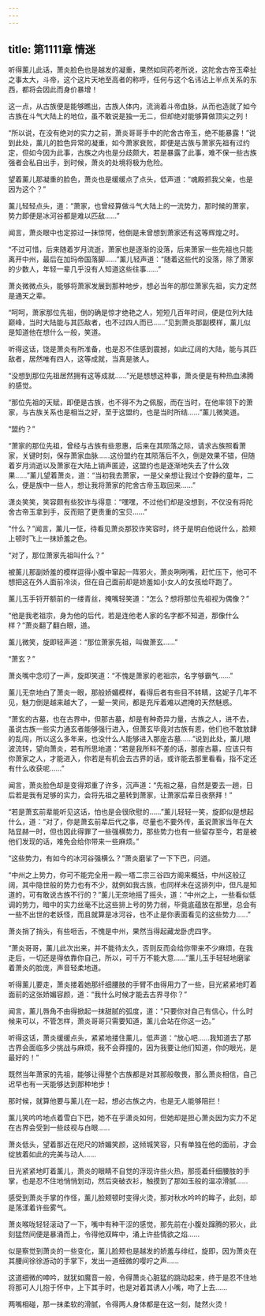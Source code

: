 ```yaml
---
---
---
```

title: 第1111章 情迷
---



听得薰儿此话，萧炎脸色也是越发的凝重，果然如同药老所说，这陀舍古帝玉牵扯之事太大，斗帝，这个这片天地至高者的称呼，任何与这个名讳沾上半点关系的东西，都将会因此而身价暴增！

这一点，从古族便是能够瞧出，古族人体内，流淌着斗帝血脉，从而也造就了如今古族在斗气大陆上的地位，虽不敢说是独一无二，但却绝对能够算做顶尖之列！

“所以说，在没有绝对的实力之前，萧炎哥哥手中的陀舍古帝玉，绝不能暴露！”说到此处，薰儿的脸色异常的凝重，如今萧家衰败，即便是古族与萧家先祖有过约定，但如今因为此事，古族之内也是分歧颇大，若是暴露了此事，难不保一些古族强者会私自出手，到时候，萧炎的处境将极为危险。

望着薰儿那凝重的脸色，萧炎也是缓缓点了点头，低声道：“魂殿抓我父亲，也是因为这个？”

薰儿轻轻点头，道：“萧家，也曾经算做斗气大陆上的一流势力，那时候的萧家，势力即便是冰河谷都是难以匹敌……”

闻言，萧炎眼中也定掠过一抹惊愕，他倒是未曾想到萧家还有这等辉煌之时。

“不过可惜，后来随着岁月流逝，萧家也是逐渐的没落，后来萧家一些先祖也只能离开中州，最后在加玛帝国落脚……”薰儿轻声道：“随着这些代的没落，除了萧家的少数人，年轻一辈几乎没有人知道这些往事……”

萧炎微微点头，能够将萧家发展到那种地步，想必当年的那位萧家先祖，实力定然是通天之辈。

“呵呵，萧家那位先祖，倒的确是惊才绝艳之人，短短几百年时间，便是位列大陆巅峰，当时大陆能与其匹敌者，也不过四人而已……”见到萧炎那副模样，薰儿似是知道他在想什么一般，笑道。

听得这话，饶是萧炎有所准备，也是忍不住感到震撼，如此辽阔的大陆，能与其匹敌者，居然唯有四人，这等成就，当真是骇人。

“没想到那位先祖居然拥有这等成就……”光是想想这种事，萧炎便是有种热血沸腾的感觉。

“那位先祖的天赋，即便是古族，也不得不为之佩服，而在当时，在他率领下的萧家，与古族关系也是相当之好，至于这盟约，也是当时所结……”薰儿微笑道。

“盟约？”

“萧家的那位先祖，曾经与古族有些恩惠，后来在其陨落之际，请求古族照看萧家，关键时刻，保存萧家血脉……这份盟约在其陨落后不久，倒是效果不错，但随着岁月消逝以及萧家在大陆上销声匿迹，这盟约也是逐渐地失去了什么效果……”薰儿望着萧炎，道：“当初我去萧家，一是父亲想让我过个安静的童年，二么，便是族中一些人，想让我将萧家的陀舍古帝玉取回来……”

潇炎笑笑，笑容颇有些狡诈与得意：“嘿嘿，不过他们却是没想到，不仅没有将陀舍古帝玉拿到手，反而赔了更贵重的宝贝……”

“什么？”闻言，薰儿一怔，待看见萧炎那狡诈笑容时，终于是明白他说什么，脸颊上顿时飞上一抹娇羞之色。

“对了，那位萧家先祖叫什么？”

被薰儿那副娇羞的模样逗得小腹中窜起一阵邪火，萧炎咧咧嘴，赶忙压下，他可不想把这在外人面前冷淡，但在自己面前却是娇羞如小女人的女孩给吓跑了。

薰儿玉手锊开额前的一缕青丝，掩嘴轻笑道：“怎么？想将那位先祖视为偶像？”

“他是我老祖宗，身为他的后代，若是连他老人家的名字都不知道，那像什么样？”萧炎翻了翻白眼，道。

薰儿微笑，旋即轻声道：“那位萧家先祖，叫做萧玄……”

“萧玄？”

萧炎嘴中念叨了一声，旋即笑道：“不愧是萧家的老祖宗，名字够霸气……”

薰儿无奈地白了萧炎一眼，那般娇媚模样，看得后者有些目不转睛，这妮子几年不见，魅力倒是越来越大了，一颦一笑间，都是充斥着难以遮掩的天然魅惑。

“萧玄的古墓，也在古界中，但那古墓，却是有种奇异力量，古族之人，进不去，虽说古族一些实力通玄者能够强行进入，但萧玄毕竟对古族有恩，他们也不敢放肆的乱闯，所以这么多年来，也没什么人能够进入那座古墓……”说到此处，薰儿眼波流转，望向萧炎，若有所思地道：“若是我所料不差的话，那座古墓，应该只有你萧家之人，才能进入，你若是有机会去古界的话，或许能去那里看看，指不定还有什么收获呢……”

闻言，萧炎脸色却是变得郑重了许多，沉声道：“先祖之墓，自然是要去一趟，日后若是我有足够的实力，会将先祖之墓转到萧家，让萧家后辈日夜祭拜！”

“若是萧玄前辈能听见这话，怕也是会很欣慰的……”薰儿轻轻一笑，旋即似是想起什么，道：“对了，你是萧玄前辈后代之事，尽量也不要外传，虽说萧家当年在大陆显赫一时，但也因此得罪了一些强横势力，那些势力也有一些留存至今，若是被他们发现的话，难免会给你带来一些麻烦。”

“这些势力，有如今的冰河谷强横么？”萧炎磨挲了一下下巴，问道。

“中州之上势力，你可不能完全用一殿一塔二宗三谷四方阁来概括，中州这般辽阔，其中隐世般的势力也有不少，就例如我古族，也同样未在这排列中，但凡是知道的，可有敢说古族不行的？”薰儿无奈地摇了摇头，道：“中州之上，一些看似低调的势力，暗中的实力丝毫不比这些排上号的势力弱，毕竟底蕴放在那里，总会有一些不出世的老妖怪，而且就算是冰河谷，也不止是你表面看见的这些势力……”

萧炎捎了捎头，有些咂舌，不愧是中州，果然当得起藏龙卧虎四字。

“萧炎哥哥，薰儿此次出来，并不能待太久，否则反而会给你带来不少麻烦，在我走后，一切还是得依靠你自己，所以，可千万不能大意……”薰儿玉手轻轻地磨挲着萧炎的脸庞，声音轻柔地道。

听得薰儿要走，萧炎搂着她那纤细腰肢的手臂不由得用力了一些，目光紧紧地盯着面前的这张娇媚容颜，道：“我什么时候才能去古界寻你？”

闻言，薰儿唇角不由得掀起一抹甜腻的弧度，道：“只要你对自己有信心，什么时候来可以，不管怎样，萧炎哥哥只需要知道，薰儿会站在你这一边。”

听得这话，萧炎缓缓点头，紧紧地搂住薰儿，低声道：“放心吧……我知道去了那古界会面临多少挑战与麻烦，我不会莽撞的，因为我要让他们知道，你的眼光，是最好的！”

既然当年萧家的先祖，能够让得整个古族都是对其那般敬畏，那么萧炎相信，自己迟早也有一天能够达到那种地步！

那时候，就算他要与薰儿在一起，想必古族之内，也是无人能够阻拦！

薰儿笑吟吟地点着雪白下巴，她不在乎潇炎如何，但她却是担心萧炎因为实力不足在古界会受到一些歧视与白眼……

萧炎低头，望着那近在咫尺的娇媚笑颜，这倾城笑容，只有单独在他的面前，才会绽放着如此的完美与动人……

目光紧紧地盯着薰儿，萧炎的眼睛不自觉的浮现许些火热，那揽着纤细腰肢的手掌，也是忍不住地悄悄划动，然后突破衣衫，触摸到了那如玉般的温凉滑腻……

感受到萧炎手掌的作怪，薰儿脸颊顿时变得火烫，那对秋水吟吟的眸子，此刻，却是荡漾着许些雾气。

萧炎喉咙轻轻滚动了一下，嘴中有种干涩的感觉，那先前在小腹处蹿腾的邪火，此刻猛然间便是暴涌而上，令得他双眸中，涌上许些情欲之焰……

似是察觉到萧炎的一些变化，薰儿脸颊也是越发的娇羞与绯红，旋即，因为萧炎在其腰间徐徐游动的手掌下，发出一道细微的嘤咛之声……

这道细微的呻吟，就犹如魔音一般，令得萧炎心脏猛的跳动起来，终于是忍不住地将那可人儿抱于怀中，上下其手时，也是对着其诱人小嘴，吻了上去……

两嘴相碰，那一抹柔软的滑腻，令得两人身体都是在这一刻，陡然火烫！
